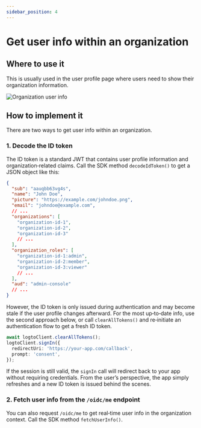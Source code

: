 ```yaml
---
sidebar_position: 4
---
```


# Get user info within an organization

## Where to use it

This is usually used in the user profile page where users need to show their organization information.

<img src="/img/assets/user-info-page.png" alt="Organization user info" />

## How to implement it

There are two ways to get user info within an organization.

### 1. Decode the ID token

The ID token is a standard JWT that contains user profile information and organization‑related claims. Call the SDK method `decodeIdToken()` to get a JSON object like this:

```json
{
  "sub": "aauqbb63vg4s",
  "name": "John Doe",
  "picture": "https://example.com/johndoe.png",
  "email": "johndoe@example.com",
  // ...
  "organizations": [
    "organization-id-1",
    "organization-id-2",
    "organization-id-3"
    // ...
  ],
  "organization_roles": [
    "organization-id-1:admin",
    "organization-id-2:member",
    "organization-id-3:viewer"
    // ...
  ],
  "aud": "admin-console"
  // ...
}
```

However, the ID token is only issued during authentication and may become stale if the user profile changes afterward.
For the most up‑to‑date info, use the second approach below, or call `clearAllTokens()` and re‑initiate an authentication flow to get a fresh ID token.

```ts
await logtoClient.clearAllTokens();
logtoClient.signIn({
  redirectUri: 'https://your-app.com/callback',
  prompt: 'consent',
});
```

If the session is still valid, the `signIn` call will redirect back to your app without requiring credentials. From the user’s perspective, the app simply refreshes and a new ID token is issued behind the scenes.

### 2. Fetch user info from the `/oidc/me` endpoint

You can also request `/oidc/me` to get real‑time user info in the organization context. Call the SDK method `fetchUserInfo()`.
